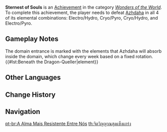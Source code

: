 {{Achievement Infobox
|title        = 
|id           = 82088
|order id     = 2088
|category     = Wonders of the World
|description  = Defeat [[Beneath the Dragon-Queller|Azhdaha]] in all its forms.
|requirements = Defeat Azhdaha in all 4 of its elemental combinations: Electro/Hydro, Cryo/Pyro, Cryo/Hydro, and Electro/Pyro.
|primogems    = 20
|tracking     = 
|hidden       = 1
|topic        = Beneath the Dragon-Queller
|type         = Boss
}}
'''Sternest of Souls''' is an [[Achievement]] in the category ''[[Wonders of the World]]''. To complete this achievement, the player needs to defeat [[Beneath the Dragon-Queller|Azhdaha]] in all 4 of its elemental combinations: Electro/Hydro, Cryo/Pyro, Cryo/Hydro, and Electro/Pyro.

==Gameplay Notes==
The domain entrance is marked with the elements that Azhdaha will absorb inside the domain, which change every week based on a fixed rotation.
{{#lst:Beneath the Dragon-Queller|element}}
<!--
==Trivia==

==Video Guides==
{{EVT
|video1   = 
|caption1 = 
}}
-->
==Other Languages==
{{Other Languages
|en      = Sternest of Souls
|zhs     = 我们之中最坚强的灵魂
|zhs_rm  = Wǒmen zhī Zhōng Zuì Jiānqiáng de Línghún
|zht     = 我們之中最堅強的靈魂
|zht_rm  = Wǒmen zhī Zhōng Zuì Jiānqiáng de Línghún
|zh_tl   = The Strongest Soul Among Us
|ja      = 吾らの中で最も堅強な魂
|ja_rm   = Warera no Naka de Mottomo Kenkyou na Tamashii
|ja_tl   = The Strongest Soul Among Us
|ko      = 우리 중 가장 강인한 영혼
|ko_rm   = Uri Jung Gajang Gang'inhan Yeonghon
|ko_tl   = The Strongest Soul Among Us
|es      = Espíritu perseverante
|es_tl   = Persevering Spirit
|fr      = Une âme persévérante
|fr_tl   = A Persevering Soul
|ru      = Суровейшая из душ
|ru_tl   = Sternest of Souls
|th      = จิตวิญญาณสุดแข็งแกร่ง
|th_rm   = 
|th_tl   = 
|vi      = Linh Hồn Mạnh Mẽ Nhất
|vi_tl   = 
|de      = Die standhafteste unserer Seelen
|de_tl   = The Firmest of Our Souls
|id      = Jiwa-jiwa Terkuat
|id_tl   = Strongest Souls
|pt      = A Alma Mais Resistente Entre Nós
|pt_tl   = 
|tr      = Ruhların En Acımasızı
|tr_tl   = 
|it      = Anima perseverante
|it_tl   = 
}}

==Change History==
{{Change History|1.5}}
<!--
==References==
{{Reflist}}
-->
==Navigation==
{{Achievement Navbox|Wonders of the World|Boss}}

[[pt-br:A Alma Mais Resistente Entre Nós]]
[[th:จิตวิญญาณสุดแข็งแกร่ง]]